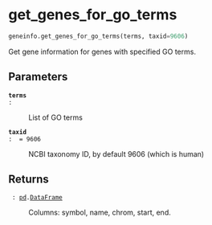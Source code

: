 # get_genes_for_go_terms { #geneinfo.get_genes_for_go_terms }

```python
geneinfo.get_genes_for_go_terms(terms, taxid=9606)
```

Get gene information for genes with specified GO terms.

## Parameters {.doc-section .doc-section-parameters}

<code>[**terms**]{.parameter-name} [:]{.parameter-annotation-sep} []{.parameter-annotation}</code>

:   List of GO terms

<code>[**taxid**]{.parameter-name} [:]{.parameter-annotation-sep} []{.parameter-annotation} [ = ]{.parameter-default-sep} [9606]{.parameter-default}</code>

:   NCBI taxonomy ID, by default 9606 (which is human)

## Returns {.doc-section .doc-section-returns}

<code>[]{.parameter-name} [:]{.parameter-annotation-sep} [[pd](`pandas`).[DataFrame](`pandas.DataFrame`)]{.parameter-annotation}</code>

:   Columns: symbol, name, chrom, start, end.